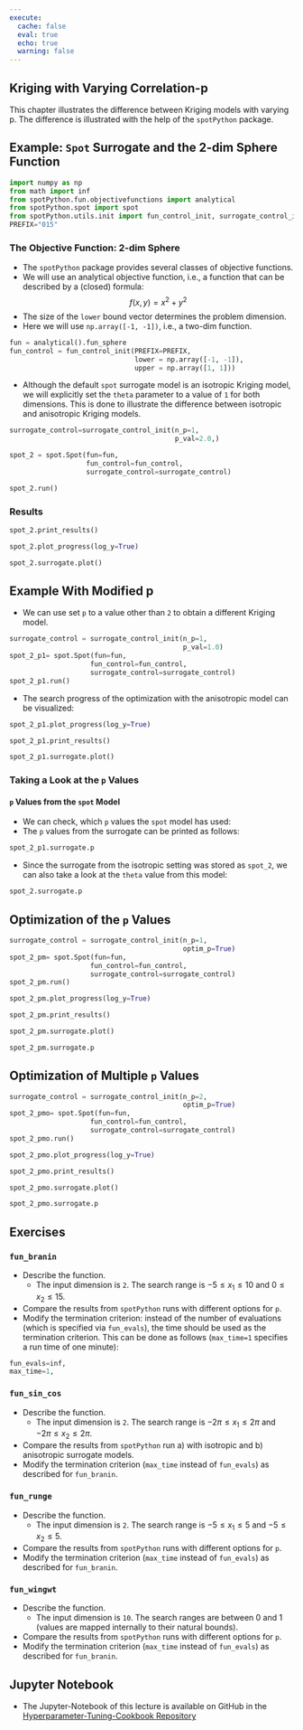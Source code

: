 ```yaml
---
execute:
  cache: false
  eval: true
  echo: true
  warning: false
---
```



## Kriging with Varying Correlation-p {#sec-num-spot-correlation-p}


This chapter illustrates the difference between Kriging models with varying p. The difference is illustrated with the help of the `spotPython` package. 

## Example: `Spot` Surrogate and the 2-dim Sphere Function


```python
import numpy as np
from math import inf
from spotPython.fun.objectivefunctions import analytical
from spotPython.spot import spot
from spotPython.utils.init import fun_control_init, surrogate_control_init
PREFIX="015"
```

### The Objective Function: 2-dim Sphere

* The `spotPython` package provides several classes of objective functions.
* We will use an analytical objective function, i.e., a function that can be described by a (closed) formula:
   $$f(x, y) = x^2 + y^2$$
* The size of the `lower` bound vector determines the problem dimension.
* Here we will use `np.array([-1, -1])`, i.e., a two-dim function.

```python
fun = analytical().fun_sphere
fun_control = fun_control_init(PREFIX=PREFIX,
                               lower = np.array([-1, -1]),
                               upper = np.array([1, 1]))
```

* Although the default `spot` surrogate model is an isotropic Kriging model, we will explicitly set the `theta` parameter to a value of `1` for both dimensions. This is done to illustrate the difference between isotropic and anisotropic Kriging models.

```python
surrogate_control=surrogate_control_init(n_p=1,
                                         p_val=2.0,)
```

```python
spot_2 = spot.Spot(fun=fun,
                   fun_control=fun_control,
                   surrogate_control=surrogate_control)

spot_2.run()
```

### Results

```python
spot_2.print_results()
```

```python
spot_2.plot_progress(log_y=True)
```

```python
spot_2.surrogate.plot()
```

## Example With Modified p

* We can use set `p` to a value other than `2` to obtain a different Kriging model.

```python
surrogate_control = surrogate_control_init(n_p=1,
                                           p_val=1.0)
spot_2_p1= spot.Spot(fun=fun,
                    fun_control=fun_control,
                    surrogate_control=surrogate_control)
spot_2_p1.run()
```

* The search progress of the optimization with the anisotropic model can be visualized:

```python
spot_2_p1.plot_progress(log_y=True)
```

```python
spot_2_p1.print_results()
```

```python
spot_2_p1.surrogate.plot()
```

### Taking a Look at the `p` Values

#### `p` Values from the `spot` Model

* We can check, which `p` values the `spot` model has used:
* The `p` values from the surrogate can be printed as follows:

```python
spot_2_p1.surrogate.p
```

* Since the surrogate from the isotropic setting was stored as `spot_2`, we can also take a look at the `theta` value from this model:

```python
spot_2.surrogate.p
```

## Optimization of the `p` Values

```python
surrogate_control = surrogate_control_init(n_p=1,
                                           optim_p=True)
spot_2_pm= spot.Spot(fun=fun,
                    fun_control=fun_control,
                    surrogate_control=surrogate_control)
spot_2_pm.run()
```

```python
spot_2_pm.plot_progress(log_y=True)
```

```python
spot_2_pm.print_results()
```

```python
spot_2_pm.surrogate.plot()
```

```python
spot_2_pm.surrogate.p
```

## Optimization of Multiple `p` Values

```python
surrogate_control = surrogate_control_init(n_p=2,
                                           optim_p=True)
spot_2_pmo= spot.Spot(fun=fun,
                    fun_control=fun_control,
                    surrogate_control=surrogate_control)
spot_2_pmo.run()
```

```python
spot_2_pmo.plot_progress(log_y=True)
```

```python
spot_2_pmo.print_results()
```

```python
spot_2_pmo.surrogate.plot()
```

```python
spot_2_pmo.surrogate.p
```



## Exercises


###  `fun_branin`

* Describe the function.
  * The input dimension is `2`. The search range is  $-5 \leq x_1 \leq 10$ and $0 \leq x_2 \leq 15$.
* Compare the results from `spotPython` runs with different options for `p`.
* Modify the termination criterion: instead of the number of evaluations (which is specified via `fun_evals`), the time should be used as the termination criterion. This can be done as follows (`max_time=1` specifies a run time of one minute):

```python
fun_evals=inf,
max_time=1,
```

### `fun_sin_cos`

* Describe the function.
  *  The input dimension is `2`. The search range is  $-2\pi \leq x_1 \leq 2\pi$ and $-2\pi \leq x_2 \leq 2\pi$.
* Compare the results from `spotPython` run a) with isotropic and b) anisotropic surrogate models.
* Modify the termination criterion (`max_time` instead of `fun_evals`) as described for `fun_branin`.

###  `fun_runge`

* Describe the function.
  *  The input dimension is `2`. The search range is  $-5 \leq x_1 \leq 5$ and $-5 \leq x_2 \leq 5$.
* Compare the results from `spotPython` runs with different options for `p`.
* Modify the termination criterion (`max_time` instead of `fun_evals`) as described for `fun_branin`.

###  `fun_wingwt`

* Describe the function.
  *  The input dimension is `10`. The search ranges are between 0 and 1 (values are mapped internally to their natural bounds).
* Compare the results from `spotPython` runs with different options for `p`.
* Modify the termination criterion (`max_time` instead of `fun_evals`) as described for `fun_branin`.




## Jupyter Notebook

:::{.callout-note}

* The Jupyter-Notebook of this lecture is available on GitHub in the [Hyperparameter-Tuning-Cookbook Repository](https://github.com/sequential-parameter-optimization/Hyperparameter-Tuning-Cookbook/blob/main/015_num_spot_correlation_p.ipynb)

:::

